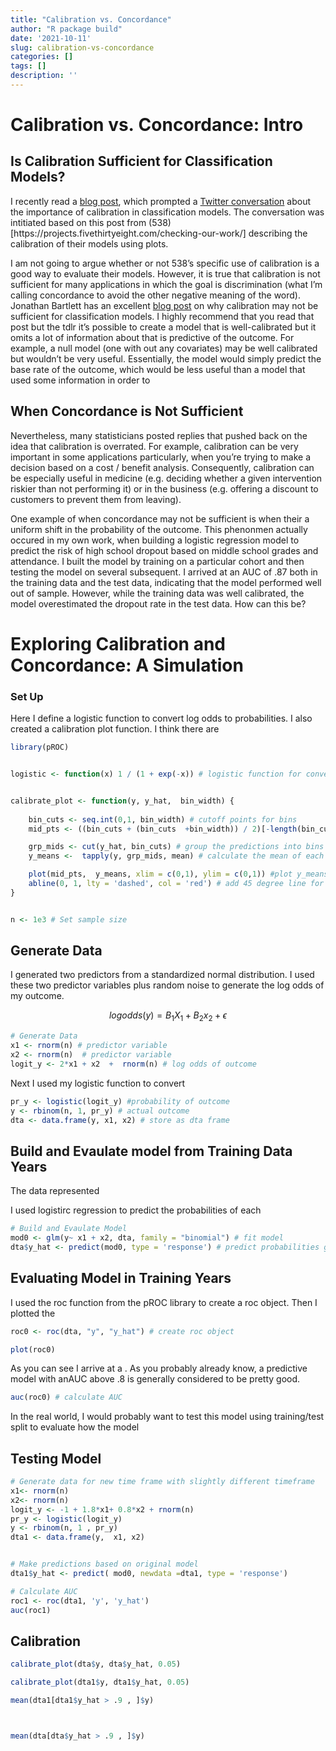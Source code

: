 ```yaml
---
title: "Calibration vs. Concordance"
author: "R package build"
date: '2021-10-11'
slug: calibration-vs-concordance
categories: []
tags: []
description: ''
---
```



# Calibration vs. Concordance: Intro



## Is Calibration Sufficient for Classification Models? 
I recently read a [blog post](https://statmodeling.stat.columbia.edu/2020/02/01/forget-about-multiple-testing-corrections-actually-forget-about-hypothesis-testing-entirely/), which prompted a [Twitter conversation](https://twitter.com/rlmcelreath/status/1223962978078396416) about the importance of calibration in classification models.  The conversation was intitiated based on this post from (538)[https://projects.fivethirtyeight.com/checking-our-work/] describing the calibration of their models using plots. 

I am not going to argue whether or not 538's specific use of calibration is a good way to evaluate their models.  However, it is true that calibration is not sufficient for many applications in which the goal is discrimination (what I'm calling concordance to avoid the other negative meaning of the word).  Jonathan Bartlett has an excellent [blog post](https://thestatsgeek.com/2014/05/05/area-under-the-roc-curve-assessing-discrimination-in-logistic-regression/) on why calibration may not be sufficient for classification models.  I highly recommend that you read that post but the tdlr it's possible to create a model that is well-calibrated but it omits a lot of information about that is predictive of the outcome.  For example, a null model (one with out any covariates) may be well calibrated but wouldn't be very useful.  Essentially, the model would simply predict the base rate of the outcome, which would be less useful than a model that used some information in order to 

## When Concordance is Not Sufficient
Nevertheless, many statisticians posted replies that pushed back on the idea that calibration is overrated.  For example, calibration can be very important in some applications particularly, when you're trying to make a decision based on a cost / benefit analysis.  Consequently, calibration can be especially useful in medicine (e.g. deciding whether a given intervention riskier than not performing it) or in the business (e.g. offering a discount to customers to prevent them from leaving).  

One example of when concordance may not be sufficient is when their a uniform shift in the probability of the outcome.  This phenonmen actually occured in my own work, when building a logistic regression model to predict the risk of high school dropout based on middle school grades and attendance.  I built the model by training on a particular cohort and then testing the model on several subsequent.  I arrived at an AUC of .87 both in the training data and the test data, indicating that the model performed well out of sample.  However, while the training data was well calibrated, the model overestimated the dropout rate in the test data.  How can this be?


# Exploring Calibration and Concordance: A Simulation


### Set  Up 
Here I define a logistic function to convert log odds to probabilities.  I also created a calibration plot function.  I think there are 

```r

library(pROC)


logistic <- function(x) 1 / (1 + exp(-x)) # logistic function for converting log odds to probabilities


calibrate_plot <- function(y, y_hat,  bin_width) {
  
    bin_cuts <- seq.int(0,1, bin_width) # cutoff points for bins
    mid_pts <- ((bin_cuts + (bin_cuts  +bin_width)) / 2)[-length(bin_cuts)] #mid pt formula (drop last one )

    grp_mids <- cut(y_hat, bin_cuts) # group the predictions into bins for x-axis
    y_means <-  tapply(y, grp_mids, mean) # calculate the mean of each bin on the response variable for y -axi

    plot(mid_pts,  y_means, xlim = c(0,1), ylim = c(0,1)) #plot y_means over mid points
    abline(0, 1, lty = 'dashed', col = 'red') # add 45 degree line for reference
}


n <- 1e3 # Set sample size

```


## Generate Data

I generated two predictors from a standardized normal distribution.  I used these two predictor variables plus random noise to generate the log odds of my outcome.

$$ log odds (y) = B_{1} X_{1} + B_{2} x_{2} +\epsilon $$

```r

# Generate Data
x1 <- rnorm(n) # predictor variable
x2 <- rnorm(n)  # predictor variable
logit_y <- 2*x1 + x2  +  rnorm(n) # log odds of outcome

```

Next I used my logistic function to convert 

```r
pr_y <- logistic(logit_y) #probability of outcome
y <- rbinom(n, 1, pr_y) # actual outcome
dta <- data.frame(y, x1, x2) # store as dta frame
```


## Build and Evaulate model from Training Data Years
The data represented 

I used logistirc regression to predict the probabilities of each 

```r
# Build and Evaulate Model
mod0 <- glm(y~ x1 + x2, dta, family = "binomial") # fit model
dta$y_hat <- predict(mod0, type = 'response') # predict probabilities given predictors
```

## Evaluating Model in Training Years
I used the roc function from the pROC library to create a roc object.  Then I plotted the 

```r
roc0 <- roc(dta, "y", "y_hat") # create roc object

plot(roc0)
```


As you can see I arrive at a .  As you probably already know, a predictive model with anAUC above .8 is generally considered to be pretty good.  
```r
auc(roc0) # calculate AUC

```


In the real world, I would probably want to test this model using training/test split to evaluate how the model

## Testing Model

```r

# Generate data for new time frame with slightly different timeframe
x1<- rnorm(n)
x2<- rnorm(n)
logit_y <- -1 + 1.8*x1+ 0.8*x2 + rnorm(n)
pr_y <- logistic(logit_y)
y <- rbinom(n, 1 , pr_y)
dta1 <- data.frame(y,  x1, x2)


# Make predictions based on original model 
dta1$y_hat <- predict( mod0, newdata =dta1, type = 'response')

# Calculate AUC
roc1 <- roc(dta1, 'y', 'y_hat') 
auc(roc1)

```


## Calibration 


```r

calibrate_plot(dta$y, dta$y_hat, 0.05)

```


```r
calibrate_plot(dta1$y, dta1$y_hat, 0.05)

```


```r

mean(dta1[dta1$y_hat > .9 , ]$y)



mean(dta[dta$y_hat > .9 , ]$y)


```



